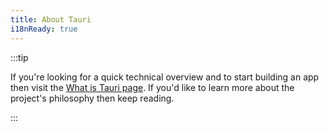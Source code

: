```yaml
---
title: About Tauri
i18nReady: true
---
```


:::tip

If you're looking for a quick technical overview and to start building an app then visit the [What is Tauri page](/start/). If you'd like to learn more about the project's philosophy then keep reading.

:::


<CardGrid>
  <LinkCard
    title="Tauri Philosophy"
    href="/about/philosophy/"
    description="Learn more about the approach behind Tauri"
  />
  <LinkCard
    title="Governance"
    href="/about/governance/"
    description="Understand how the Tauri governance structure is setup"
  />
  <LinkCard
    title="Trademark"
    href="/about/trademark/"
    description="Guidelines for using the Tauri trademark"
  />
</CardGrid>
